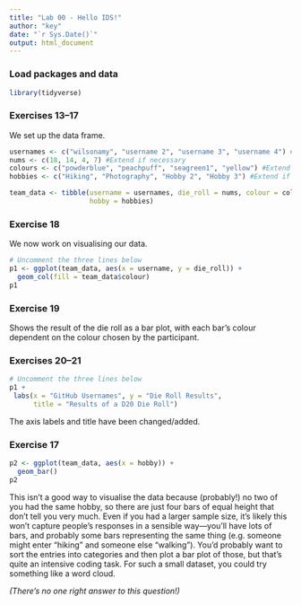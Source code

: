 ```yaml
---
title: "Lab 00 - Hello IDS!"
author: "key"
date: "`r Sys.Date()`"
output: html_document
---
```


### Load packages and data

```r
library(tidyverse) 
```

### Exercises 13--17

We set up the data frame.

```r
usernames <- c("wilsonamy", "username 2", "username 3", "username 4") #Extend if necessary
nums <- c(18, 14, 4, 7) #Extend if necessary
colours <- c("powderblue", "peachpuff", "seagreen1", "yellow") #Extend if necessary
hobbies <- c("Hiking", "Photography", "Hobby 2", "Hobby 3") #Extend if necessary

team_data <- tibble(username = usernames, die_roll = nums, colour = colours,
                    hobby = hobbies)
```

### Exercise 18
We now work on visualising our data.

```r
# Uncomment the three lines below
p1 <- ggplot(team_data, aes(x = username, y = die_roll)) +
  geom_col(fill = team_data$colour)
p1
```

### Exercise 19

Shows the result of the die roll as a bar plot, with each bar's colour dependent on the colour chosen by the participant.

### Exercises 20--21

```r
# Uncomment the three lines below
p1 +
 labs(x = "GitHub Usernames", y = "Die Roll Results",
      title = "Results of a D20 Die Roll")
```

The axis labels and title have been changed/added.

### Exercise 17

```r
p2 <- ggplot(team_data, aes(x = hobby)) +
  geom_bar()
p2
```

This isn't a good way to visualise the data because (probably!) no two of you had the same hobby, so there are just four bars of equal height that don't tell you very much.  Even if you had a larger sample size, it's likely this won't capture people's responses in a sensible way---you'll have lots of bars, and probably some bars representing the same thing (e.g. someone might enter "hiking" and someone else "walking").  You'd probably want to sort the entries into categories and then plot a bar plot of those, but that's quite an intensive coding task.  For such a small dataset, you could try something like a word cloud.

*(There's no one right answer to this question!)*

